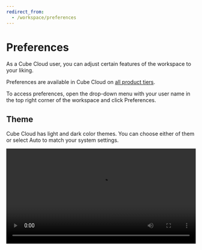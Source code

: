 ```yaml
---
redirect_from:
  - /workspace/preferences
---
```


# Preferences

As a Cube Cloud user, you can adjust certain features of the workspace to your
liking.

<SuccessBox>

Preferences are available in Cube Cloud on
[all product tiers](https://cube.dev/pricing).

</SuccessBox>

To access preferences, open the drop-down menu with your user name in the top
right corner of the workspace and click <Btn>Preferences</Btn>.

<Screenshot src="https://ucarecdn.com/e2e37437-b581-49b5-812d-0ce80b7ca2f9/" />

## Theme

Cube Cloud has light and dark color themes. You can choose either of them or
select <Btn>Auto</Btn> to match your system settings.

<video width="100%" controls>
  <source
    src="https://ucarecdn.com/b7ded0d1-fc4a-469c-8c38-59b3136b18f7/video.mp4"
    type="video/mp4"
  />
</video>
